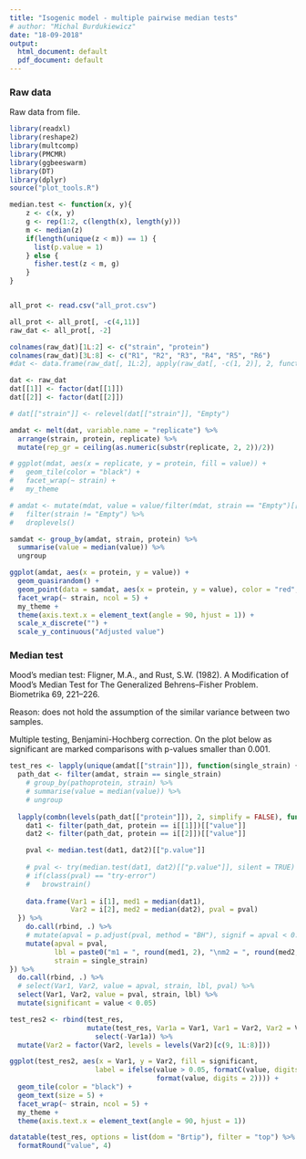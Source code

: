 ```yaml
---
title: "Isogenic model - multiple pairwise median tests"
# author: "Michal Burdukiewicz"
date: "18-09-2018"
output:
  html_document: default
  pdf_document: default
---
```


### Raw data 

Raw data from file.

```r
library(readxl)
library(reshape2)
library(multcomp)
library(PMCMR)
library(ggbeeswarm)
library(DT)
library(dplyr)
source("plot_tools.R")

median.test <- function(x, y){
    z <- c(x, y)
    g <- rep(1:2, c(length(x), length(y)))
    m <- median(z)
    if(length(unique(z < m)) == 1) {
      list(p.value = 1)
    } else {
      fisher.test(z < m, g)
    }
}


all_prot <- read.csv("all_prot.csv")

all_prot <- all_prot[, -c(4,11)]
raw_dat <- all_prot[, -2]

colnames(raw_dat)[1L:2] <- c("strain", "protein")
colnames(raw_dat)[3L:8] <- c("R1", "R2", "R3", "R4", "R5", "R6")
#dat <- data.frame(raw_dat[, 1L:2], apply(raw_dat[, -c(1, 2)], 2, function(i) i/max(i)))

dat <- raw_dat
dat[[1]] <- factor(dat[[1]])
dat[[2]] <- factor(dat[[2]])

# dat[["strain"]] <- relevel(dat[["strain"]], "Empty")

amdat <- melt(dat, variable.name = "replicate") %>% 
  arrange(strain, protein, replicate) %>% 
  mutate(rep_gr = ceiling(as.numeric(substr(replicate, 2, 2))/2))

# ggplot(mdat, aes(x = replicate, y = protein, fill = value)) +
#   geom_tile(color = "black") +
#   facet_wrap(~ strain) +
#   my_theme

# amdat <- mutate(mdat, value = value/filter(mdat, strain == "Empty")[["value"]]) %>%
#   filter(strain != "Empty") %>%
#   droplevels()

samdat <- group_by(amdat, strain, protein) %>% 
  summarise(value = median(value)) %>% 
  ungroup

ggplot(amdat, aes(x = protein, y = value)) +
  geom_quasirandom() +
  geom_point(data = samdat, aes(x = protein, y = value), color = "red", size = 2, alpha = 0.5) +
  facet_wrap(~ strain, ncol = 5) + 
  my_theme + 
  theme(axis.text.x = element_text(angle = 90, hjust = 1)) +
  scale_x_discrete("") +
  scale_y_continuous("Adjusted value")
```

### Median test

Mood's median test: Fligner, M.A., and Rust, S.W. (1982). A Modification of Mood’s Median Test for The Generalized Behrens--Fisher Problem. Biometrika 69, 221–226.

Reason: does not hold the assumption of the similar variance between two samples.

Multiple testing, Benjamini-Hochberg correction. On the plot below as significant are marked comparisons with p-values smaller than 0.001.

```r
test_res <- lapply(unique(amdat[["strain"]]), function(single_strain) {
  path_dat <- filter(amdat, strain == single_strain)
    # group_by(pathoprotein, strain) %>%
    # summarise(value = median(value)) %>% 
    # ungroup
  
  lapply(combn(levels(path_dat[["protein"]]), 2, simplify = FALSE), function(i) {
    dat1 <- filter(path_dat, protein == i[[1]])[["value"]]
    dat2 <- filter(path_dat, protein == i[[2]])[["value"]]

    pval <- median.test(dat1, dat2)[["p.value"]]
        
    # pval <- try(median.test(dat1, dat2)[["p.value"]], silent = TRUE)
    # if(class(pval) == "try-error")
    #   browstrain()
    
    data.frame(Var1 = i[1], med1 = median(dat1), 
               Var2 = i[2], med2 = median(dat2), pval = pval)
  }) %>%
    do.call(rbind, .) %>% 
    # mutate(apval = p.adjust(pval, method = "BH"), signif = apval < 0.05,
    mutate(apval = pval,
           lbl = paste0("m1 = ", round(med1, 2), "\nm2 = ", round(med2, 2)),
           strain = single_strain)
}) %>% 
  do.call(rbind, .) %>% 
  # select(Var1, Var2, value = apval, strain, lbl, pval) %>% 
  select(Var1, Var2, value = pval, strain, lbl) %>% 
  mutate(significant = value < 0.05)

test_res2 <- rbind(test_res,
                   mutate(test_res, Var1a = Var1, Var1 = Var2, Var2 = Var1a) %>% 
                     select(-Var1a)) %>% 
  mutate(Var2 = factor(Var2, levels = levels(Var2)[c(9, 1L:8)]))

ggplot(test_res2, aes(x = Var1, y = Var2, fill = significant, 
                     label = ifelse(value > 0.05, formatC(value, digits = 2, format = "f"),
                                    format(value, digits = 2)))) +
  geom_tile(color = "black") +
  geom_text(size = 5) +
  facet_wrap(~ strain, ncol = 5) + 
  my_theme + 
  theme(axis.text.x = element_text(angle = 90, hjust = 1))

```

```r
datatable(test_res, options = list(dom = "Brtip"), filter = "top") %>% 
  formatRound("value", 4)
```

